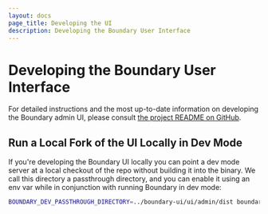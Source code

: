 ```yaml
---
layout: docs
page_title: Developing the UI
description: Developing the Boundary User Interface
---
```


# Developing the Boundary User Interface

For detailed instructions and the most up-to-date information on developing the
Boundary admin UI, please consult [the project README on GitHub](https://github.com/hashicorp/boundary-ui).

## Run a Local Fork of the UI Locally in Dev Mode

If you're developing the Boundary UI locally you can point a dev mode server at a
local checkout of the repo without building it into the binary. We call this
directory a passthrough directory, and you can enable it using an env var while in
conjunction with running Boundary in dev mode:

```bash
BOUNDARY_DEV_PASSTHROUGH_DIRECTORY=../boundary-ui/ui/admin/dist boundary dev
```
